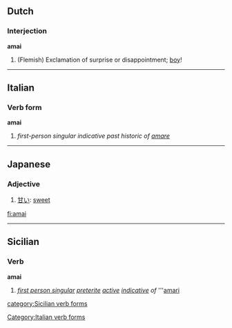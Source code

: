 ==Dutch==
===Interjection===
'''amai'''

# (Flemish) Exclamation of surprise or disappointment; [[boy]]!

----

==Italian==
===Verb form===
'''amai'''
# ''first-person singular indicative past historic of [[amare]]''
[[Category:Italian verb forms]]

----

==Japanese==
===Adjective===
{{ja-adj|r|decl=い|hira=あまい}}
# [[甘い]]: [[sweet]]

[[fi:amai]]

----

==Sicilian==
===Verb===
'''amai'''
# ''[[first person singular]] [[preterite]] [[active voice|active]] [[indicative mood|indicative]] of'' '''[[amari#Sicilian|amari]]

[[category:Sicilian verb forms]]